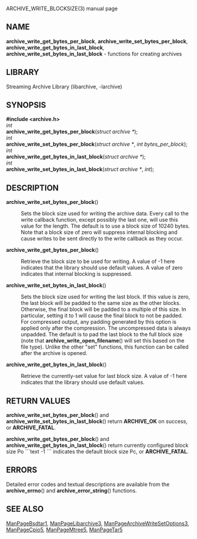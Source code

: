 ARCHIVE_WRITE_BLOCKSIZE(3) manual page 
== NAME == 
'''archive_write_get_bytes_per_block''', 
'''archive_write_set_bytes_per_block''', 
'''archive_write_get_bytes_in_last_block''', 
'''archive_write_set_bytes_in_last_block''' 
- functions for creating archives 
== LIBRARY == 
Streaming Archive Library (libarchive, -larchive) 
== SYNOPSIS == 
'''<nowiki>#include <archive.h></nowiki>''' 
<br> 
''int'' 
<br> 
'''archive_write_get_bytes_per_block'''(''struct archive *''); 
<br> 
''int'' 
<br> 
'''archive_write_set_bytes_per_block'''(''struct archive *'', ''int bytes_per_block''); 
<br> 
''int'' 
<br> 
'''archive_write_get_bytes_in_last_block'''(''struct archive *''); 
<br> 
''int'' 
<br> 
'''archive_write_set_bytes_in_last_block'''(''struct archive *'', ''int''); 
== DESCRIPTION == 
<dl> 
<dt>'''archive_write_set_bytes_per_block'''()</dt><dd> 
Sets the block size used for writing the archive data. 
Every call to the write callback function, except possibly the last one, will 
use this value for the length. 
The default is to use a block size of 10240 bytes. 
Note that a block size of zero will suppress internal blocking 
and cause writes to be sent directly to the write callback as they occur. 
</dd><dt>'''archive_write_get_bytes_per_block'''()</dt><dd> 
Retrieve the block size to be used for writing. 
A value of -1 here indicates that the library should use default values. 
A value of zero indicates that internal blocking is suppressed. 
</dd><dt>'''archive_write_set_bytes_in_last_block'''()</dt><dd> 
Sets the block size used for writing the last block. 
If this value is zero, the last block will be padded to the same size 
as the other blocks. 
Otherwise, the final block will be padded to a multiple of this size. 
In particular, setting it to 1 will cause the final block to not be padded. 
For compressed output, any padding generated by this option 
is applied only after the compression. 
The uncompressed data is always unpadded. 
The default is to pad the last block to the full block size (note that 
'''archive_write_open_filename'''() 
will set this based on the file type). 
Unlike the other 
"set" 
functions, this function can be called after the archive is opened. 
</dd><dt>'''archive_write_get_bytes_in_last_block'''()</dt><dd> 
Retrieve the currently-set value for last block size. 
A value of -1 here indicates that the library should use default values. 
</dd></dl> 
== RETURN VALUES == 
'''archive_write_set_bytes_per_block'''() 
and 
'''archive_write_set_bytes_in_last_block'''() 
return 
'''ARCHIVE_OK''' 
on success, or 
'''ARCHIVE_FATAL'''. 

'''archive_write_get_bytes_per_block'''() 
and 
'''archive_write_get_bytes_in_last_block'''() 
return currently configured block size 
Po 
```text
-1 
```
indicates the default block size 
Pc, 
or 
'''ARCHIVE_FATAL'''. 
== ERRORS == 
Detailed error codes and textual descriptions are available from the 
'''archive_errno'''() 
and 
'''archive_error_string'''() 
functions. 
== SEE ALSO == 
[[ManPageBsdtar1]], 
[[ManPageLibarchive3]], 
[[ManPageArchiveWriteSetOptions3]], 
[[ManPageCpio5]], 
[[ManPageMtree5]], 
[[ManPageTar5]] 
